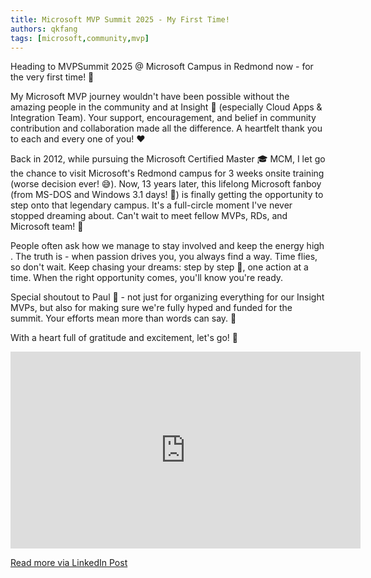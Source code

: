```yaml
---
title: Microsoft MVP Summit 2025 - My First Time!
authors: qkfang
tags: [microsoft,community,mvp]
---
```


Heading to MVPSummit 2025 @ Microsoft Campus in Redmond now - for the very first time! 🎉

My Microsoft MVP journey wouldn't have been possible without the amazing people in the community and at Insight 💜 (especially Cloud Apps & Integration Team). Your support, encouragement, and belief in community contribution and collaboration made all the difference. A heartfelt thank you to each and every one of you! ❤️

Back in 2012, while pursuing the Microsoft Certified Master 🎓 MCM, I let go the chance to visit Microsoft's Redmond campus for 3 weeks onsite training (worse decision ever! 😅). Now, 13 years later, this lifelong Microsoft fanboy (from MS-DOS and Windows 3.1 days! 💾) is finally getting the opportunity to step onto that legendary campus. It's a full-circle moment I've never stopped dreaming about. Can't wait to meet fellow MVPs, RDs, and Microsoft team! 🤝

People often ask how we manage to stay involved and keep the energy high . The truth is - when passion drives you, you always find a way. Time flies, so don't wait. Keep chasing your dreams: step by step 👣, one action at a time. When the right opportunity comes, you'll know you're ready.

Special shoutout to Paul 🙌 - not just for organizing everything for our Insight MVPs, but also for making sure we're fully hyped and funded for the summit. Your efforts mean more than words can say. 💯

With a heart full of gratitude and excitement, let's go! 🚀

<iframe width="560" height="315" src="https://www.youtube.com/embed/UGXNMG4JtJA?si=_GdlCS5n7x8oiV2R" title="YouTube video player" frameborder="0" allow="accelerometer; autoplay; clipboard-write; encrypted-media; gyroscope; picture-in-picture; web-share" referrerpolicy="strict-origin-when-cross-origin" allowfullscreen></iframe>

<a href="https://www.linkedin.com/posts/qkfang_mvpsummit-mcm-microsoft-activity-7309344445060063235-Tbx-" target="_blank">Read more via LinkedIn Post</a>